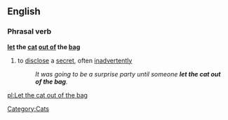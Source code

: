 ==English==
===Phrasal verb===
'''[[let]] the [[cat]] [[out of]] the [[bag]]'''
#{{idiom}} to [[disclose]] a [[secret]], often [[inadvertent]]ly
#:''It was going to be a surprise party until someone '''let the cat out of the bag'''.''

[[pl:Let the cat out of the bag]]
[[Category:Cats]]